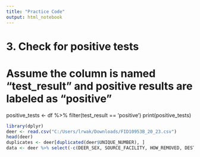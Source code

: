 ---
title: "Practice Code"
output: html_notebook
---


# 3. Check for positive tests
# Assume the column is named "test_result" and positive results are labeled as "positive"
positive_tests <- df %>% filter(test_result == 'positive')
print(positive_tests)
```{r}
library(dplyr)
deer <- read.csv("C:/Users/lrwak/Downloads/FID10953B_20_23.csv")
head(deer)
duplicates <- deer[duplicated(deer$UNIQUE_NUMBER), ]
data <- deer %>% select(-c(DEER_SEX, SOURCE_FACILITY, HOW_REMOVED, DESTINATION_FID, DESTINATION_TYPE, CAUSE_OF_DEATH, FACILITY_WHERE_DEAD, POSTMORT_SMPL_CLLCTN_DATE, ANTEMORT_FCLTY_WHERE_TESTED))

```
